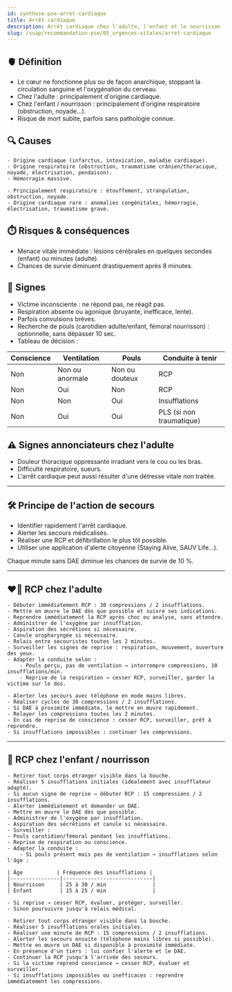 ---
id: synthese-pse-arret-cardiaque
title: Arrêt cardiaque
description: Arrêt cardiaque chez l'adulte, l'enfant et le nourrisson
slug: /suap/recommandation-pse/05_urgences-vitales/arret-cardiaque
---


## 🫀 Définition

- Le cœur ne fonctionne plus ou de façon anarchique, stoppant la circulation sanguine et l'oxygénation du cerveau.
- Chez l'adulte : principalement d'origine cardiaque.
- Chez l'enfant / nourrisson : principalement d'origine respiratoire (obstruction, noyade...).
- Risque de mort subite, parfois sans pathologie connue.

## 🔍 Causes

<Tabs>
  <TabItem value="adulte" label="🧑‍ Adulte" default>

    - Origine cardiaque (infarctus, intoxication, maladie cardiaque).
    - Origine respiratoire (obstruction, traumatisme crânien/thoracique, noyade, électrisation, pendaison).
    - Hémorragie massive.

  </TabItem>
  <TabItem value="enfant" label="🧒 Enfant / nourrisson">

    - Principalement respiratoire : étouffement, strangulation, obstruction, noyade.
    - Origine cardiaque rare : anomalies congénitales, hémorragie, électrisation, traumatisme grave.

  </TabItem>
</Tabs>

## ⏱️ Risques & conséquences

- Menace vitale immédiate : lésions cérébrales en quelques secondes (enfant) ou minutes (adulte).
- Chances de survie diminuent drastiquement après 8 minutes.

## 🧭 Signes

- Victime inconsciente : ne répond pas, ne réagit pas.
- Respiration absente ou agonique (bruyante, inefficace, lente).
- Parfois convulsions brèves.
- Recherche de pouls (carotidien adulte/enfant, fémoral nourrisson) : optionnelle, sans dépasser 10 sec.
- Tableau de décision :

| Conscience | Ventilation | Pouls | Conduite à tenir |
|------------|-------------|-------|------------------|
| Non        | Non ou anormale | Non ou douteux | RCP |
| Non        | Oui         | Non | RCP |
| Non        | Non         | Oui | Insufflations |
| Non        | Oui         | Oui | PLS (si non traumatique) |

## ⚠️ Signes annonciateurs chez l'adulte

- Douleur thoracique oppressante irradiant vers le cou ou les bras.
- Difficulté respiratoire, sueurs.
- L'arrêt cardiaque peut aussi résulter d'une détresse vitale non traitée.

---

## 🛠️ Principe de l'action de secours

- Identifier rapidement l'arrêt cardiaque.
- Alerter les secours médicalisés.
- Réaliser une RCP et défibrillation le plus tôt possible.
- Utiliser une application d'alerte citoyenne (Staying Alive, SAUV Life...).

<Admonition type="info">
Chaque minute sans DAE diminue les chances de survie de 10 %.
</Admonition>

---

## ❤️‍🔥 RCP chez l'adulte

<Tabs>
  <TabItem value="classique" label="👥 En équipe" default>

    - Débuter immédiatement RCP : 30 compressions / 2 insufflations.
    - Mettre en œuvre le DAE dès que possible et suivre ses indications.
    - Reprendre immédiatement la RCP après choc ou analyse, sans attendre.
    - Administrer de l'oxygène par insufflation.
    - Aspiration des sécrétions si nécessaire.
    - Canule oropharyngée si nécessaire.
    - Relais entre secouristes toutes les 2 minutes.
    - Surveiller les signes de reprise : respiration, mouvement, ouverture des yeux.
    - Adapter la conduite selon :
        - Pouls perçu, pas de ventilation → interrompre compressions, 10 insufflations/min.
        - Reprise de la respiration → cesser RCP, surveiller, garder la victime sur le dos.

  </TabItem>
  <TabItem value="isolement" label="🙍‍♂️ Sauveteur isolé">

    - Alerter les secours avec téléphone en mode mains libres.
    - Réaliser cycles de 30 compressions / 2 insufflations.
    - Si DAE à proximité immédiate, le mettre en œuvre rapidement.
    - Relayer les compressions toutes les 2 minutes.
    - En cas de reprise de conscience : cesser RCP, surveiller, prêt à reprendre.
    - Si insufflations impossibles : continuer les compressions.

  </TabItem>
</Tabs>

---

## 👶 RCP chez l'enfant / nourrisson

<Tabs>
  <TabItem value="classique" label="👥 En équipe" default>

    - Retirer tout corps étranger visible dans la bouche.
    - Réaliser 5 insufflations initiales (idéalement avec insufflateur adapté).
    - Si aucun signe de reprise → débuter RCP : 15 compressions / 2 insufflations.
    - Alerter immédiatement et demander un DAE.
    - Mettre en œuvre le DAE dès que possible.
    - Administrer de l'oxygène par insufflation.
    - Aspiration des sécrétions et canule si nécessaire.
    - Surveiller :
    - Pouls carotidien/fémoral pendant les insufflations.
    - Reprise de respiration ou conscience.
    - Adapter la conduite :
        - Si pouls présent mais pas de ventilation → insufflations selon l'âge :

    | Âge           | Fréquence des insufflations |
    |----------------|-----------------------------|
    | Nourrisson     | 25 à 30 / min               |
    | Enfant         | 15 à 25 / min               |

    - Si reprise → cesser RCP, évaluer, protéger, surveiller.
    - Sinon poursuivre jusqu'à relais médical.

  </TabItem>
  <TabItem value="isolement" label="🙍‍♂️ Sauveteur isolé">

    - Retirer tout corps étranger visible dans la bouche.
    - Réaliser 5 insufflations orales initiales.
    - Réaliser une minute de RCP : 15 compressions / 2 insufflations.
    - Alerter les secours ensuite (téléphone mains libres si possible).
    - Mettre en œuvre un DAE si disponible à proximité immédiate.
    - En présence d'un tiers : lui confier l'alerte et le DAE.
    - Continuer la RCP jusqu'à l'arrivée des secours.
    - Si la victime reprend conscience → cesser RCP, évaluer et surveiller.
    - Si insufflations impossibles ou inefficaces : reprendre immédiatement les compressions.

  </TabItem>
</Tabs>
